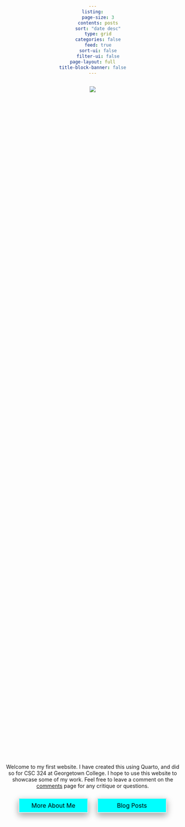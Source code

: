 ```yaml
---
listing:
    page-size: 3
    contents: posts
    sort: "date desc"
    type: grid
    categories: false
    feed: true
    sort-ui: false
    filter-ui: false
page-layout: full
title-block-banner: false
---
```


::: {.column-screen}
![](/images/heroImage.png)
:::

```{=html}
<head>
<style>
body {
    display: flex;
    flex-direction: column;
    align-items: center;
    justify-content: center;
    min-height: 100vh;
    margin: 0;
    text-align: center;
}

.content-container {
    display: flex;
    flex-direction: column;
    align-items: center;
    justify-content: center;
    flex-grow: 1;
    padding: 20px;
}

.button {
    color: black;
    margin-bottom: 50px;
    background-color: #00FFFF;
    border: 2px solid #e7e7e7;
    padding: 8px 16px;
    width: 150px;
    text-decoration: none;
    font-size: 16px;
    transition-duration: 0.3s;
    text-align: center;
    display: inline-block;
    cursor: pointer;
    box-shadow: 0 8px 16px 0 rgba(0, 0, 0, 0.2), 0 6px 20px 0 rgba(0, 0, 0, 0.19);
    margin: 10px;
}

.button:hover {
    color: #00FFFF;
    background-color: black;
}

.button:active {
    background-color: black;
    transform: translateY(4px);
}

.button-container {
    display: inline-block;
}
</style>
</head>

<body>
    <div class="content-container">
        <div class="button-container">
        <p>Welcome to my first website. I have created this using Quarto, and did so for CSC 324 at Georgetown College. I hope to use this website to showcase some of my work. Feel free to leave a comment on the <a href="comment.qmd">comments</a> page for any critique or questions.</p>
        <a class="button" href="about.qmd">More About Me</a>
        <a class="button" href="postsIndex.qmd">Blog Posts</a>
        </div>
    </div>
</body>
```
<!-- credit to chatGPT for helping me with chaning the button tag to an a (<a>) tag so that the href would work and for showing me how to make a content-container so that the top of the hero image was not cut off when I added the posts at the bottom. I do not know why that happened, but the content container fixed it.

also credit to 

https://www.w3schools.com/css/css3_buttons.asp

for teaching me how to design buttons.-->

My Recent Blogs:

::: {#sample-listings}
:::